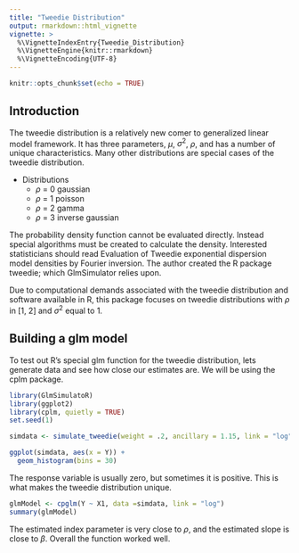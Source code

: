 ```yaml
---
title: "Tweedie Distribution"
output: rmarkdown::html_vignette
vignette: >
  %\VignetteIndexEntry{Tweedie_Distribution}
  %\VignetteEngine{knitr::rmarkdown}
  %\VignetteEncoding{UTF-8}
---
```


```r
knitr::opts_chunk$set(echo = TRUE)
```

## Introduction

The tweedie distribution is a relatively new comer to generalized linear model framework. It has three parameters, $\mu$, $\sigma^2$, $\rho$, and has a number of unique characteristics. Many other distributions are special cases of the tweedie distribution.

* Distributions
  + $\rho$ = 0 gaussian
  + $\rho$ = 1 poisson
  + $\rho$ = 2 gamma
  + $\rho$ = 3 inverse gaussian

The probability density function cannot be evaluated directly. Instead special algorithms must be created to calculate the density. Interested statisticians should read Evaluation of Tweedie exponential dispersion model densities by Fourier inversion. The author created the R package tweedie; which GlmSimulator relies upon.

Due to computational demands associated with the tweedie distribution and software available in R, this package focuses on tweedie distributions with $\rho$ in [1, 2] and $\sigma^2$ equal to 1.

## Building a glm model

To test out R's special glm function for the tweedie distribution, lets generate data and see how close our estimates are. We will be using the cplm package.


```r
library(GlmSimulatoR)
library(ggplot2)
library(cplm, quietly = TRUE)
set.seed(1)

simdata <- simulate_tweedie(weight = .2, ancillary = 1.15, link = "log")

ggplot(simdata, aes(x = Y)) + 
  geom_histogram(bins = 30)
```

The response variable is usually zero, but sometimes it is positive. This is what makes the tweedie distribution unique.

```r
glmModel <- cpglm(Y ~ X1, data =simdata, link = "log")
summary(glmModel)

```

The estimated index parameter is very close to $\rho$, and the estimated slope is close to $\beta$. Overall the function worked well.
